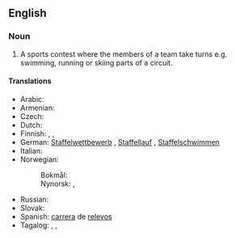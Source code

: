 ==English==
{{wikipedia}}

===Noun===
{{en-noun}}

# A sports contest where the members of a team take turns e.g. swimming, running or skiing parts of a circuit.

====Translations====
{{trans-top|sports contest}}
* Arabic: {{t|ar|سِبَاق تَتَابُع}}
* Armenian: {{q|running}} {{t+|hy|փոխանցումավազք}}
* Czech: {{t+|cs|štafeta|f}}
* Dutch: {{t+|nl|estafette|f}}
* Finnish: {{t|fi|viestikilpailu}}, {{t+|fi|viesti}}, {{t|fi|viestijuoksu}}
* German: [[Staffelwettbewerb]] {{g|m}} {{q|general}}, [[Staffellauf]] {{g|m}} {{q|running}}, [[Staffelschwimmen]] {{g|n}} {{q|swimming}}
* Italian: {{t+|it|staffetta|f}}
* Norwegian:
*: Bokmål: {{t|nb|stafettløp|n}}
*: Nynorsk: {{t|nn|stafettløp|n}}, {{t|nn|stafettlaup|n}}
{{trans-mid}}
* Russian: {{t+|ru|эстафе́та|f}}
* Slovak: {{t|sk|štafeta|f}}
* Spanish: [[carrera#Spanish|carrera]] de [[relevo]]s
* Tagalog: {{t|tl|hatirang-karera}}, {{t|tl|takbuhang-hatiran}}, {{t|tl|takbuhang-dugtungan}}
{{trans-bottom}}

{{topics|en|Sports|Athletics}}